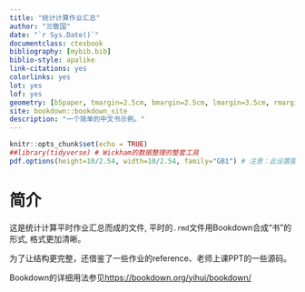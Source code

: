 ```yaml
--- 
title: "统计计算作业汇总"
author: "兰敬国"
date: "`r Sys.Date()`"
documentclass: ctexbook
bibliography: [mybib.bib]
biblio-style: apalike
link-citations: yes
colorlinks: yes
lot: yes
lof: yes
geometry: [b5paper, tmargin=2.5cm, bmargin=2.5cm, lmargin=3.5cm, rmargin=2.5cm]
site: bookdown::bookdown_site
description: "一个简单的中文书示例。"
---
```


```r
knitr::opts_chunk$set(echo = TRUE)
##library(tidyverse) # Wickham的数据整理的整套工具
pdf.options(height=10/2.54, width=10/2.54, family="GB1") # 注意：此设置要放在最后
```



# 简介 {-}


这是统计计算平时作业汇总而成的文件, 平时的`.rmd`文件用Bookdown合成“书”的形式,
格式更加清晰。

为了让结构更完整，还借鉴了一些作业的reference、老师上课PPT的一些源码。

Bookdown的详细用法参见<https://bookdown.org/yihui/bookdown/>



